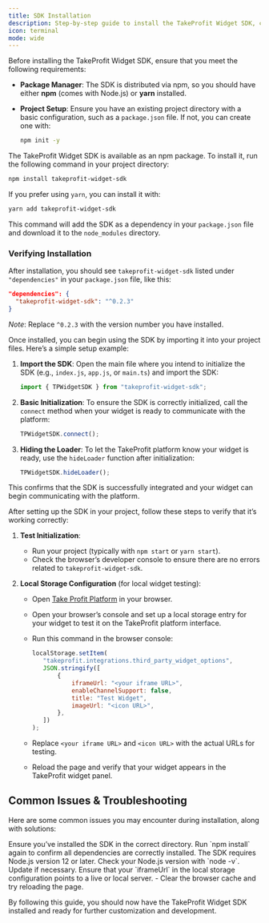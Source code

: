 ```yaml
---
title: SDK Installation
description: Step-by-step guide to install the TakeProfit Widget SDK, covering prerequisites, installation commands, and initial setup. Follow this guide to ensure the SDK is correctly integrated into your project and ready for widget development on the TakeProfit platform.
icon: terminal
mode: wide
---
```


<Steps>
<Step title="Prerequisites">

Before installing the TakeProfit Widget SDK, ensure that you meet the following requirements:

- **Package Manager**: The SDK is distributed via npm, so you should have either **npm** (comes with Node.js) or **yarn** installed.
- **Project Setup**: Ensure you have an existing project directory with a basic configuration, such as a `package.json` file. If not, you can create one with:

  ```bash
  npm init -y
  ```

</Step>

<Step title="Install the SDK">

The TakeProfit Widget SDK is available as an npm package. To install it, run the following command in your project directory:

```bash
npm install takeprofit-widget-sdk
```

If you prefer using `yarn`, you can install it with:

```bash
yarn add takeprofit-widget-sdk
```

This command will add the SDK as a dependency in your `package.json` file and download it to the `node_modules` directory.

### Verifying Installation

After installation, you should see `takeprofit-widget-sdk` listed under `"dependencies"` in your `package.json` file, like this:

```json
"dependencies": {
  "takeprofit-widget-sdk": "^0.2.3"
}
```

_Note_: Replace `^0.2.3` with the version number you have installed.

</Step>

<Step title="Initialize the SDK in Your Project">

Once installed, you can begin using the SDK by importing it into your project files. Here’s a simple setup example:

1. **Import the SDK**: Open the main file where you intend to initialize the SDK (e.g., `index.js`, `app.js`, or `main.ts`) and import the SDK:

   ```javascript
   import { TPWidgetSDK } from "takeprofit-widget-sdk";
   ```

2. **Basic Initialization**: To ensure the SDK is correctly initialized, call the `connect` method when your widget is ready to communicate with the platform:

   ```javascript
   TPWidgetSDK.connect();
   ```

3. **Hiding the Loader**: To let the TakeProfit platform know your widget is ready, use the `hideLoader` function after initialization:

   ```javascript
   TPWidgetSDK.hideLoader();
   ```

This confirms that the SDK is successfully integrated and your widget can begin communicating with the platform.

</Step>

<Step title="Verify Installation">

After setting up the SDK in your project, follow these steps to verify that it’s working correctly:

1. **Test Initialization**:

   - Run your project (typically with `npm start` or `yarn start`).
   - Check the browser’s developer console to ensure there are no errors related to `takeprofit-widget-sdk`.

2. **Local Storage Configuration** (for local widget testing):

   - Open [Take Profit Platform](https://takeprofit.com/platform) in your browser.
   - Open your browser’s console and set up a local storage entry for your widget to test it on the TakeProfit platform interface.
   - Run this command in the browser console:

     ```javascript
     localStorage.setItem(
     	"takeprofit.integrations.third_party_widget_options",
     	JSON.stringify([
     		{
     			iframeUrl: "<your iframe URL>",
     			enableChannelSupport: false,
     			title: "Test Widget",
     			imageUrl: "<icon URL>",
     		},
     	])
     );
     ```

   - Replace `<your iframe URL>` and `<icon URL>` with the actual URLs for testing.
   - Reload the page and verify that your widget appears in the TakeProfit widget panel.

</Step>
</Steps>

## Common Issues & Troubleshooting

Here are some common issues you may encounter during installation, along with solutions:

<AccordionGroup>
	<Accordion
		icon="rectangle-terminal"
		title="Cannot find module 'takeprofit-widget-sdk'"
	>
		Ensure you’ve installed the SDK in the correct directory. Run `npm install`
		again to confirm all dependencies are correctly installed.
	</Accordion>
	<Accordion
		icon="rectangle-terminal"
		title="Error: Version compatibility with Node.js"
	>
		The SDK requires Node.js version 12 or later. Check your Node.js version
		with `node -v`. Update if necessary.
	</Accordion>
	<Accordion
		icon="loader"
		title="Widget Doesn’t Load in TakeProfit Platform"
	>
		Ensure that your `iframeUrl` in the local storage configuration points to a
		live or local server. - Clear the browser cache and try reloading the page.
	</Accordion>
</AccordionGroup>

By following this guide, you should now have the TakeProfit Widget SDK installed and ready for further customization and development.

